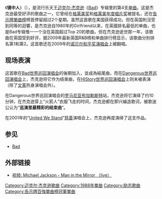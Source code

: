 {{About|一支单曲|迈克尔·杰克逊的电影|{{tsl|en|Man in the Mirror: The Michael Jackson Story|镜中人：迈克尔·杰克逊的故事}}|加拿大恐怖片|镜中人 (2018年电影)}}{{Unreferenced|time=2021-01-14T04:03:01+00:00}}
{{noteTA
|G1=Show
|1=zh-hans:迈克尔; zh-hk:米高; zh-tw:麥可;
|2=zh-hans:杰克逊; zh-hk:積遜; zh-tw:傑克森;
}}
{{Single infobox
| Name           = Man in the Mirror<br />镜中人
| Cover          = Mjmitm.jpg
| Artist         = [[迈克尔·杰克逊|迈克尔·杰克逊]]
| from Album     = [[Bad_(迈克尔·杰克逊专辑)|Bad]]
| Released       = {{start date|1988|1|9}}
| Format         = CD单曲
| Recorded       = 1987年
| Genre          = [[Pop_(音乐类型)|Pop]], [[福音音乐|福音]], [[灵魂乐|灵魂]]
| Length         = 5:20 <small>(专辑版本)</small><br />5:03 <small>(单曲版本)</small>
| Label          = [[Epic唱片|Epic唱片]]
| Writer         = 
| Producer       = 
| Reviews        = 
| Last single    = "[[The_Way_You_Make_Me_Feel|The Way You Make Me Feel]]"<br>(1987)
| This single    = "'''Man in the Mirror'''"<br>(1988)
| Next single    = "[[Dirty_Diana|Dirty Diana]]"<br>(1988)
}}

《'''镜中人'''》（{{lang-en|''Man in the Mirror''}}），是流行乐天王[[迈克尔·杰克逊|迈克尔·杰克逊]]《[[Bad_(迈克尔·杰克逊专辑)|Bad]]》专辑里的第4支[[单曲|单曲]]。这是杰克逊最受好评的歌曲之一，它曾经在[[格莱美奖|格莱美奖]]和[[格莱美年度唱片奖|格莱美年度唱片奖]]被提名，还在[[告示牌單曲榜|告示牌單曲榜]]榜首停留超过2个星期。虽然这首歌在美国获得成功，但在英国則沒受到同等的迴響，是杰克逊自1980年的Girlfriend以来，在英國排名最低的单曲，也是Bad专辑惟一一个没在英国超过Top 20的歌曲。但在杰克逊逝世那一年，该歌曲在英国受到好评，据2009年最新英国R&B榜和单曲排行榜显示，该歌曲分别排名第1和第2。这首歌还在2009年的[[诺贝尔和平奖|诺贝尔和平奖]][[演唱会|演唱会]]上被翻唱。

== 现场表演 ==
这首歌在[[Bad世界巡回演唱会|Bad世界巡回演唱会]]的後期加入，並成為結尾曲，而在[[Dangerous世界巡回演唱会|Dangerous世界巡回演唱会]]上，杰克逊将它作为结束曲，在[[HIStory世界巡回演唱会|HIStory世界巡回演唱会]]上则未被表演（除了[[文莱|文莱]]热身演唱会外）。

在Dangerous世界巡回演唱会的[[罗马尼亚|罗马尼亚]][[布加勒斯特|布加勒斯特]]站，杰克逊将它演绎了约10分钟，在杰克逊穿上“火箭人”衣服飞走的时间，杰克逊都在即兴编造歌词，被歌迷公认为“'''巡演里最精彩的结束曲'''”。

在2001年的“[[United_We_Stand|United We Stand]]”[[慈善|慈善]]演唱会上，杰克逊再度演绎了这支作品。

== 参见 ==
* [[Bad_(迈克尔·杰克逊专辑)|Bad]]

== 外部链接 ==
* [http://v.youku.com/v_show/id_XMjMxODk5Mg==.html 视频: Michael Jackson - Man in the Mirror （live）]

{{Michael Jackson单曲}}
{{DEFAULTSORT:Man In The Mirror}}

[[Category:迈克尔·杰克逊歌曲|Category:迈克尔·杰克逊歌曲]]
[[Category:1988年單曲|Category:1988年單曲]]
[[Category:励志歌曲|Category:励志歌曲]]
[[Category:告示牌百強單曲榜冠軍單曲|Category:告示牌百強單曲榜冠軍單曲]]